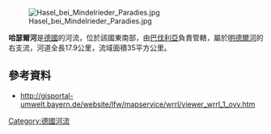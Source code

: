 {{Coord|48|16|30|N|10|28|22|E|display=title}}
[[Image:Hasel_bei_Mindelrieder_Paradies.jpg|right]]

'''哈瑟爾河'''是[[德國|德國]]的河流，位於該國東南部，由[[巴伐利亞|巴伐利亞]]負責管轄，屬於[[明德爾河|明德爾河]]的右支流，河道全長17.9公里，流域面積35平方公里。

==參考資料==
* http://gisportal-umwelt.bayern.de/website/lfw/mapservice/wrrl/viewer_wrrl_1_ovv.htm{{Webarchive|url=https://archive.is/20050409031701/http://gisportal-umwelt.bayern.de/website/lfw/mapservice/wrrl/viewer_wrrl_1_ovv.htm |date=2005-04-09 }}

{{Germany-geo-stub}}
[[Category:德國河流|Category:德國河流]]